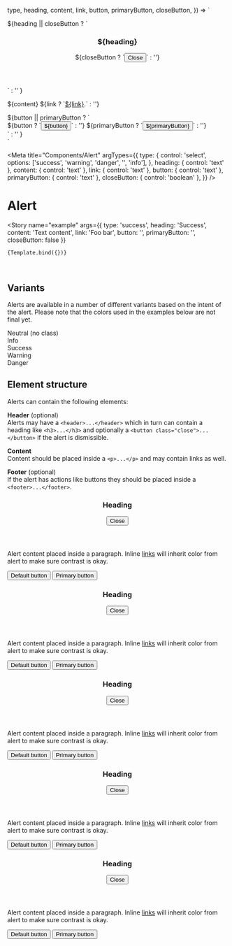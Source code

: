 
  type,
  heading,
  content,
  link,
  button,
  primaryButton,
  closeButton,
}) => `
  <div role="alert" class="${type}">
    ${heading || closeButton ?
      `<header>
          <h3>${heading}</h3>
          ${closeButton ? `<button class="close" type="button"><span class="sr-only">Close</span></button>` : ''}
       </header>` : ''
    }
    <p>
      ${content}
      ${link ? `<a href="#">${link}</a>.` : ''}
    </p>
    ${button || primaryButton  ?
      `<footer>
        ${button ? `<button type="button">${button}</button>` : ''}
        ${primaryButton ? `<button type="button" class="primary">${primaryButton}</button>` : ''}
       </footer>` : ''
    }
  </div>
`

<Meta
  title="Components/Alert"
  argTypes={{
    type: {
      control: 'select',
      options: ['success', 'warning', 'danger', '', 'info'],
    },
    heading: { control: 'text' },
    content: { control: 'text' },
    link: { control: 'text' },
    button: { control: 'text' },
    primaryButton: { control: 'text' },
    closeButton: { control: 'boolean' },
  }}
/>

<style>{`
  [role="alert"] + [role="alert"] {
    margin: 1rem 0;
  }`}
</style>

# Alert

<Story
    name="example"
    args={{
      type: 'success',
      heading: 'Success',
      content: 'Text content',
      link: 'Foo bar',
      button: '',
      primaryButton: '',
      closeButton: false
    }}
  >
    {Template.bind({})}
</Story>

<br/>

## Variants

Alerts are available in a number of different variants based on the intent of the alert. Please note that the colors used in the examples below are not final yet.

<Canvas>
  <div role="alert">
    Neutral (no class)
  </div>
  <div role="alert" class="info">
    Info
  </div>
  <div role="alert" class="success">
    Success
  </div>
  <div role="alert" class="warning">
    Warning
  </div>
  <div role="alert" class="danger">
    Danger
  </div>
</Canvas>

## Element structure

Alerts can contain the following elements:

**Header** (optional)<br/>
Alerts may have a `<header>...</header>` which in turn can contain a heading like `<h3>...</h3>` and optionally a `<button class="close">...</button>` if the alert is dismissible.

**Content**<br/>
Content should be placed inside a `<p>...</p>` and may contain links as well.

**Footer** (optional)<br/>
If the alert has actions like buttons they should be placed inside a `<footer>...</footer>`.

<Canvas>
  <div>
    <div role="alert">
      <header>
        <h3>Heading</h3>
        <button class="close"><span class="sr-only">Close</span></button>
      </header>
      <p>
        Alert content placed inside a paragraph. Inline <a href="#">links</a> will inherit color from alert to make sure contrast is okay.
      </p>
      <footer>
        <button type="button">Default button</button>
        <button type="button" class="primary">Primary button</button>
      </footer>
    </div>
    <div role="alert" class="info">
      <header>
        <h3>Heading</h3>
        <button class="close"><span class="sr-only">Close</span></button>
      </header>
      <p>
        Alert content placed inside a paragraph. Inline <a href="#">links</a> will inherit color from alert to make sure contrast is okay.
      </p>
      <footer>
        <button type="button">Default button</button>
        <button type="button" class="primary">Primary button</button>
      </footer>
    </div>
    <div role="alert" class="success">
      <header>
        <h3>Heading</h3>
        <button class="close"><span class="sr-only">Close</span></button>
      </header>
      <p>
        Alert content placed inside a paragraph. Inline <a href="#">links</a> will inherit color from alert to make sure contrast is okay.
      </p>
      <footer>
        <button>Default button</button>
        <button class="primary">Primary button</button>
      </footer>
    </div>
    <div role="alert" class="warning">
      <header>
        <h3>Heading</h3>
        <button class="close"><span class="sr-only">Close</span></button>
      </header>
      <p>
        Alert content placed inside a paragraph. Inline <a href="#">links</a> will inherit color from alert to make sure contrast is okay.
      </p>
      <footer>
        <button>Default button</button>
        <button class="primary">Primary button</button>
      </footer>
    </div>
    <div role="alert" class="danger">
      <header>
        <h3>Heading</h3>
        <button class="close"><span class="sr-only">Close</span></button>
      </header>
      <p>
        Alert content placed inside a paragraph. Inline <a href="#">links</a> will inherit color from alert to make sure contrast is okay.
      </p>
      <footer>
        <button>Default button</button>
        <button class="primary">Primary button</button>
      </footer>
    </div>
  </div>
</Canvas>


